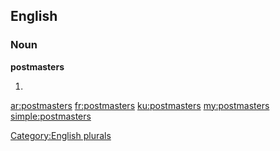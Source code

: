 ==English==

===Noun===
'''postmasters'''

# {{plural of|postmaster}}

[[Category:English plurals]]

[[ar:postmasters]]
[[fr:postmasters]]
[[ku:postmasters]]
[[my:postmasters]]
[[simple:postmasters]]